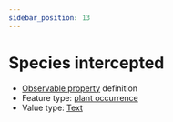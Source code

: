 ```yaml
---
sidebar_position: 13
---
```



# Species intercepted

- [Observable property](/viewers/dawe-vocabs?uri=https://linked.data.gov.au/def/nrm/20c219f2-1526-4365-8f77-569cec5f1731) definition
- Feature type: [plant occurrence](http://linked.data.gov.au/def/tern-cv/b311c0d3-4a1a-4932-a39c-f5cdc1afa611)
- Value type: [Text](https://w3id.org/tern/ontologies/tern/Text)


<Example protocolModule="fire" observableProperty="https://linked.data.gov.au/def/nrm/20c219f2-1526-4365-8f77-569cec5f1731" />
